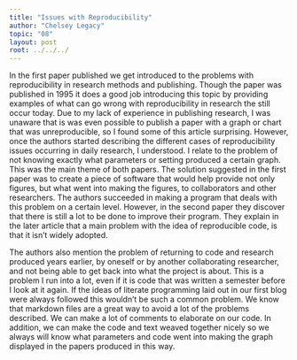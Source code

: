 ```yaml
---
title: "Issues with Reproducibility"
author: "Chelsey Legacy"
topic: "08"
layout: post
root: ../../../
---
```





In the first paper published we get introduced to the problems with reproducibility in research methods and publishing. Though the paper was published in 1995 it does a good job introducing this topic by providing examples of what can go wrong with reproducibility in research the still occur today.  Due to my lack of experience in publishing research, I was unaware that is was even possible to publish a paper with a graph or chart that was unreproducible, so I found some of this article surprising. However, once the authors started describing the different cases of reproducibility issues occurring in daily research, I understood. I relate to the problem of not knowing exactly what parameters or setting produced a certain graph. This was the main theme of both papers.  The solution suggested in the first paper was to create a piece of software that would help provide not only figures, but what went into making the figures, to collaborators and other researchers.  The authors succeeded in making a program that deals with this problem on a certain level. However, in the second paper they discover that there is still a lot to be done to improve their program. They explain in the later article that a main problem with the idea of reproducible code, is that it isn't widely adopted.  


The authors also mention the problem of returning to code and research produced years earlier, by oneself or by another collaborating researcher, and not being able to get back into what the project is about. This is a problem I run into a lot, even if it is code that was written a semester before I look at it again. If the ideas of literate programming laid out in our first blog were always followed this wouldn't be such a common problem. We know that markdown files are a great way to avoid a lot of the problems described. We can make a lot of comments to elaborate on our code. In addition, we can make the code and text weaved together nicely so we always will know what parameters and code went into making the graph displayed in the papers produced in this way. 